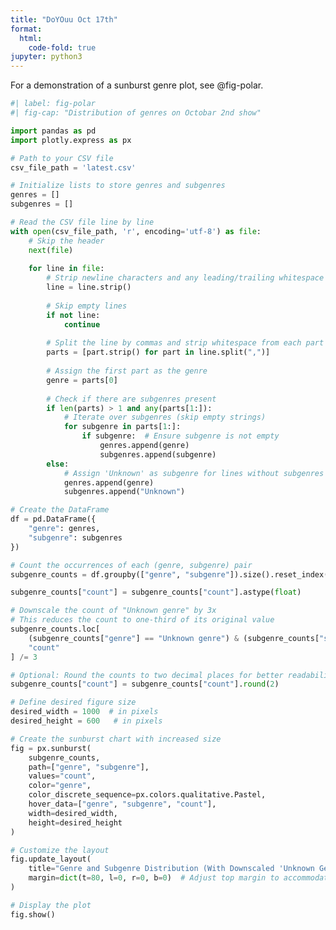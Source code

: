 ```yaml
---
title: "DoYOuu Oct 17th"
format:
  html:
    code-fold: true
jupyter: python3
---
```


For a demonstration of a sunburst genre plot, see @fig-polar.

```python
#| label: fig-polar
#| fig-cap: "Distribution of genres on Octobar 2nd show"

import pandas as pd
import plotly.express as px

# Path to your CSV file
csv_file_path = 'latest.csv'

# Initialize lists to store genres and subgenres
genres = []
subgenres = []

# Read the CSV file line by line
with open(csv_file_path, 'r', encoding='utf-8') as file:
    # Skip the header
    next(file)
    
    for line in file:
        # Strip newline characters and any leading/trailing whitespace
        line = line.strip()
        
        # Skip empty lines
        if not line:
            continue
        
        # Split the line by commas and strip whitespace from each part
        parts = [part.strip() for part in line.split(",")]
        
        # Assign the first part as the genre
        genre = parts[0]
        
        # Check if there are subgenres present
        if len(parts) > 1 and any(parts[1:]):
            # Iterate over subgenres (skip empty strings)
            for subgenre in parts[1:]:
                if subgenre:  # Ensure subgenre is not empty
                    genres.append(genre)
                    subgenres.append(subgenre)
        else:
            # Assign 'Unknown' as subgenre for lines without subgenres
            genres.append(genre)
            subgenres.append("Unknown")

# Create the DataFrame
df = pd.DataFrame({
    "genre": genres,
    "subgenre": subgenres
})

# Count the occurrences of each (genre, subgenre) pair
subgenre_counts = df.groupby(["genre", "subgenre"]).size().reset_index(name="count")

subgenre_counts["count"] = subgenre_counts["count"].astype(float)

# Downscale the count of "Unknown genre" by 3x
# This reduces the count to one-third of its original value
subgenre_counts.loc[
    (subgenre_counts["genre"] == "Unknown genre") & (subgenre_counts["subgenre"] == "Unknown"),
    "count"
] /= 3

# Optional: Round the counts to two decimal places for better readability
subgenre_counts["count"] = subgenre_counts["count"].round(2)

# Define desired figure size
desired_width = 1000  # in pixels
desired_height = 600   # in pixels

# Create the sunburst chart with increased size
fig = px.sunburst(
    subgenre_counts,
    path=["genre", "subgenre"],
    values="count",
    color="genre",
    color_discrete_sequence=px.colors.qualitative.Pastel,
    hover_data=["genre", "subgenre", "count"],
    width=desired_width,
    height=desired_height
)

# Customize the layout
fig.update_layout(
    title="Genre and Subgenre Distribution (With Downscaled 'Unknown Genre')",
    margin=dict(t=80, l=0, r=0, b=0)  # Adjust top margin to accommodate title
)

# Display the plot
fig.show()

```